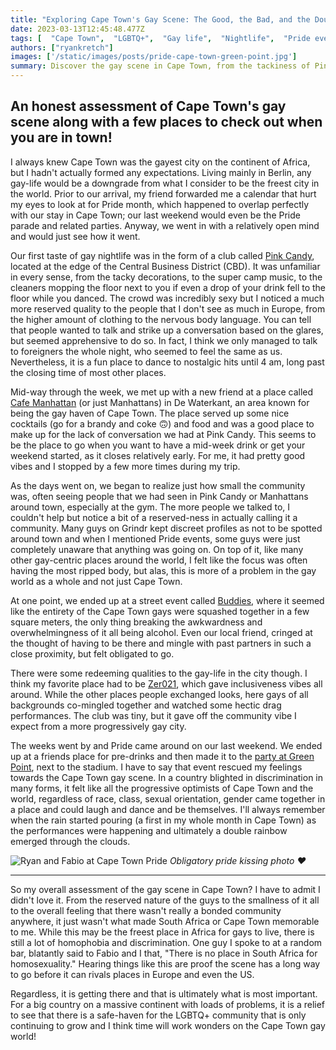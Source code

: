 ```yaml
---
title: "Exploring Cape Town's Gay Scene: The Good, the Bad, and the Double Rainbows"
date: 2023-03-13T12:45:48.477Z
tags: [  "Cape Town",  "LGBTQ+",  "Gay life",  "Nightlife",  "Pride events", "Green Point",  "Discrimination",  "Homophobia",  "Community", "Travel", "Africa", "South Africa"]
authors: ["ryankretch"]
images: ['/static/images/posts/pride-cape-town-green-point.jpg']
summary: Discover the gay scene in Cape Town, from the tackiness of Pink Candy to the inclusive vibes of Zero21. Despite discrimination, progress is happening.
---
```

## An honest assessment of Cape Town's gay scene along with a few places to check out when you are in town!

I always knew Cape Town was the gayest city on the continent of Africa, but I hadn't actually formed any expectations. Living mainly in Berlin, any gay-life would be a downgrade from what I consider to be the freest city in the world. Prior to our arrival, my friend forwarded me a calendar that hurt my eyes to look at for Pride month, which happened to overlap perfectly with our stay in Cape Town; our last weekend would even be the Pride parade and related parties. Anyway, we went in with a relatively open mind and would just see how it went.

Our first taste of gay nightlife was in the form of a club called [Pink Candy](https://www.instagram.com/pinkcandynightclub/?hl=en), located at the edge of the Central Business District (CBD). It was unfamiliar in every sense, from the tacky decorations, to the super camp music, to the cleaners mopping the floor next to you if even a drop of your drink fell to the floor while you danced. The crowd was incredibly sexy but I noticed a much more reserved quality to the people that I don't see as much in Europe, from the higher amount of clothing to the nervous body language. You can tell that people wanted to talk and strike up a conversation based on the glares, but seemed apprehensive to do so. In fact, I think we only managed to talk to foreigners the whole night, who seemed to feel the same as us. Nevertheless, it is a fun place to dance to nostalgic hits until 4 am, long past the closing time of most other places.

Mid-way through the week, we met up with a new friend at a place called [Cafe Manhattan](https://www.manhattan.co.za/) (or just Manhattans) in De Waterkant, an area known for being the gay haven of Cape Town. The place served up some nice cocktails (go for a brandy and coke 🙃) and food and was a good place to make up for the lack of conversation we had at Pink Candy. This seems to be the place to go when you want to have a mid-week drink or get your weekend started, as it closes relatively early. For me, it had pretty good vibes and I stopped by a few more times during my trip. 

As the days went on, we began to realize just how small the community was, often seeing people that we had seen in Pink Candy or Manhattans around town, especially at the gym. The more people we talked to, I couldn't help but notice a bit of a reserved-ness in actually calling it a community. Many guys on Grindr kept discreet profiles as not to be spotted around town and when I mentioned Pride events, some guys were just completely unaware that anything was going on. On top of it, like many other gay-centric places around the world, I felt like the focus was often having the most ripped body, but alas, this is more of a problem in the gay world as a whole and not just Cape Town.  

At one point, we ended up at a street event called [Buddies](https://www.facebook.com/BuddiesNightOut/), where it seemed like the entirety of the Cape Town gays were squashed together in a few square meters, the only thing breaking the awkwardness and overwhelmingness of it all being alcohol. Even our local friend, cringed at the thought of having to be there and mingle with past partners in such a close proximity, but felt obligated to go.

There were some redeeming qualities to the gay-life in the city though. I think my favorite place had to be [Zer021](https://www.facebook.com/Zer021Rooftop/), which gave inclusiveness vibes all around. While the other places people exchanged looks, here gays of all backgrounds co-mingled together and watched some hectic drag performances. The club was tiny, but it gave off the community vibe I expect from a more progressively gay city. 

The weeks went by and Pride came around on our last weekend. We ended up at a friends place for pre-drinks and then made it to the [party at Green Point](https://www.news24.com/news24/community-newspaper/peoples-post/dont-discriminate-cape-town-pride-lights-up-green-point-for-pride-march-and-mardi-gras-20230307), next to the stadium. I have to say that event rescued my feelings towards the Cape Town gay scene. In a country blighted in discrimination in many forms, it felt like all the progressive optimists of Cape Town and the world, regardless of race, class, sexual orientation, gender came together in a place and could laugh and dance and be themselves. I'll always remember when the rain started pouring (a first in my whole month in Cape Town) as the performances were happening and ultimately a double rainbow emerged through the clouds.

![Ryan and Fabio at Cape Town Pride](https://res.cloudinary.com/dx4cuted1/image/upload/v1678689309/south%20africa/cape%20town/ryan-and-fabio-pride-cape-town_gyfkwc.jpg)
*Obligatory pride kissing photo ❤️*

--- 

So my overall assessment of the gay scene in Cape Town? I have to admit I didn't love it. From the reserved nature of the guys to the smallness of it all to the overall feeling that there wasn't really a bonded community anywhere, it just wasn't what made South Africa or Cape Town memorable to me. While this may be the freest place in Africa for gays to live, there is still a lot of homophobia and discrimination. One guy I spoke to at a random bar, blatantly said to Fabio and I that, "There is no place in South Africa for homosexuality." Hearing things like this are proof the scene has a long way to go before it can rivals places in Europe and even the US. 

Regardless, it is getting there and that is ultimately what is most important. For a big country on a massive continent with loads of problems, it is a relief to see that there is a safe-haven for the LGBTQ+ community that is only continuing to grow and I think time will work wonders on the Cape Town gay world!